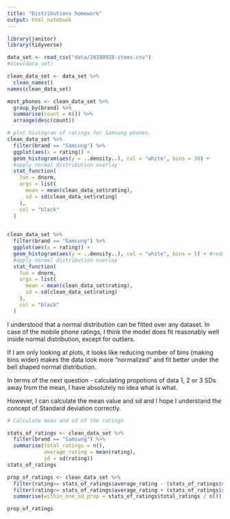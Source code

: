 ```yaml
---
title: "Distributions homework"
output: html_notebook
---
```


```r
library(janitor)
library(tidyverse)
```
```r
data_set <- read_csv("data/20190928-items.csv")
#View(data_set)
```
```r
clean_data_set <- data_set %>%
  clean_names()
names(clean_data_set)
```
```r
most_phones <- clean_data_set %>%
  group_by(brand) %>%
  summarise(count = n()) %>%
  arrange(desc(count))
```
```r
# plot histogram of ratings for Samsung phones.
clean_data_set %>%
  filter(brand == "Samsung") %>%
  ggplot(aes(x = rating)) + 
  geom_histogram(aes(y = ..density..), col = "white", bins = 30) + 
  #apply normal distribution overlay
  stat_function(
    fun = dnorm,
    args = list(
      mean = mean(clean_data_set$rating),
      sd = sd(clean_data_set$rating)
    ),
    col = "black"
  )
  
```

```r
clean_data_set %>%
  filter(brand == "Samsung") %>%
  ggplot(aes(x = rating)) + 
  geom_histogram(aes(y = ..density..), col = "white", bins = 5) + #reducing the number of bins (e.g. to 5) makes this dataset look more like normal distribution. 
  #apply normal distribution overlay
  stat_function(
    fun = dnorm,
    args = list(
      mean = mean(clean_data_set$rating),
      sd = sd(clean_data_set$rating)
    ),
    col = "black"
  )
```
I understood that a normal distribution can be fitted over any dataset. In case of the mobile phone ratings, I think the model does fit reasonably well inside normal distribution, except for outliers. 

If I am only looking at plots, it looks like reducing number of bins (making bins wider) makes the data look more "normalized" and fit better under the bell shaped normal distribution. 

In terms of the next question - calculating propotions of data 1, 2 or 3 SDs away from the mean, I have absolutely no idea what is what. 

However, I can calculate the mean value and sd and I hope I understand the concept of Standard deviation correctly.
```r
# Calculate mean and sd of the ratings

stats_of_ratings <- clean_data_set %>%
  filter(brand == "Samsung") %>%
  summarise(total_ratings = n(),
            average_rating = mean(rating),
            sd = sd(rating))
stats_of_ratings
```
```r
prop_of_ratings <- clean_data_set %>%
  filter(rating>= stats_of_ratings$average_rating - (stats_of_ratings$sd*2)) %>%
  filter(rating<= stats_of_ratings$average_rating + (stats_of_ratings$sd*2)) %>%
  summarise(within_one_sd_prop = stats_of_ratings$total_ratings / n())

prop_of_ratings
```


